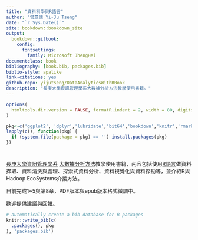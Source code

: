 ```yaml
--- 
title: "資料科學與R語言"
author: "曾意儒 Yi-Ju Tseng"
date: "`r Sys.Date()`"
site: bookdown::bookdown_site
output: 
  bookdown::gitbook:
    config:
      fontsettings:
        family: Microsoft JhengHei
documentclass: book
bibliography: [book.bib, packages.bib]
biblio-style: apalike
link-citations: yes
github-repo: yijutseng/DataAnalyticsWithRBook
description: "長庚大學資訊管理學系大數據分析方法教學使用書籍。"
---
```

```r
options(
  htmltools.dir.version = FALSE, formatR.indent = 2, width = 80, digits = 4
)

pkg<-c('ggplot2', 'dplyr','lubridate','bit64','bookdown','knitr','rmarkdown','RCurl','data.table','stringr','reshape2','SportsAnalytics','readr','readxl','jsonlite','RCurl','XML','Rfacebook')
lapply(c(), function(pkg) {
  if (system.file(package = pkg) == '') install.packages(pkg)
})
```

# {- #preface}
[長庚大學資訊管理學系](http://im.cgu.edu.tw/bin/home.php){target="_blank"} [大數據分析方法](https://github.com/yijutseng/BigDataCGUIM){target="_blank"}教學使用書籍，內容包括使用[R語言](http://www.r-project.org/){target="_blank"}做資料擷取、資料清洗與處理、探索式資料分析、資料視覺化與資料探勘等，並介紹R與Hadoop EcoSystems介接方法。

目前完成1~5與第8章，PDF版本與epub版本格式微調中。

歡迎提供[建議與回饋](https://goo.gl/forms/5Htobvwy2vsB7yiF3){target="_blank"}。

```r
# automatically create a bib database for R packages
knitr::write_bib(c(
  .packages(), pkg
), 'packages.bib')
```
